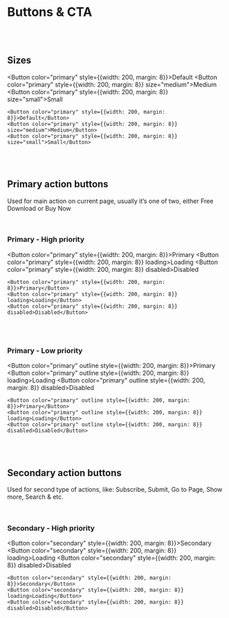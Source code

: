 
# Buttons & CTA

<br /><br />

## Sizes

<Button color="primary" style={{width: 200, margin: 8}}>Default</Button>
<Button color="primary" style={{width: 200, margin: 8}} size="medium">Medium</Button>
<Button color="primary" style={{width: 200, margin: 8}} size="small">Small</Button>

```
<Button color="primary" style={{width: 200, margin: 8}}>Default</Button>
<Button color="primary" style={{width: 200, margin: 8}} size="medium">Medium</Button>
<Button color="primary" style={{width: 200, margin: 8}} size="small">Small</Button>
```

<br /><br />

## Primary action buttons

Used for main action on current page, usually it’s one of two, either Free Download or Buy Now

<br />

### Primary - High priority

<Button color="primary" style={{width: 200, margin: 8}}>Primary</Button>
<Button color="primary" style={{width: 200, margin: 8}} loading>Loading</Button>
<Button color="primary" style={{width: 200, margin: 8}} disabled>Disabled</Button>

```
<Button color="primary" style={{width: 200, margin: 8}}>Primary</Button>
<Button color="primary" style={{width: 200, margin: 8}} loading>Loading</Button>
<Button color="primary" style={{width: 200, margin: 8}} disabled>Disabled</Button>
```

<br /><br />

### Primary - Low priority

<Button color="primary" outline style={{width: 200, margin: 8}}>Primary</Button>
<Button color="primary" outline style={{width: 200, margin: 8}} loading>Loading</Button>
<Button color="primary" outline style={{width: 200, margin: 8}} disabled>Disabled</Button>

```
<Button color="primary" outline style={{width: 200, margin: 8}}>Primary</Button>
<Button color="primary" outline style={{width: 200, margin: 8}} loading>Loading</Button>
<Button color="primary" outline style={{width: 200, margin: 8}} disabled>Disabled</Button>
```

<br /><br />

## Secondary action buttons

Used for second type of actions, like: Subscribe, Submit, Go to Page, Show more, Search & etc.

<br />

### Secondary - High priority

<Button color="secondary" style={{width: 200, margin: 8}}>Secondary</Button>
<Button color="secondary" style={{width: 200, margin: 8}} loading>Loading</Button>
<Button color="secondary" style={{width: 200, margin: 8}} disabled>Disabled</Button>

```
<Button color="secondary" style={{width: 200, margin: 8}}>Secondary</Button>
<Button color="secondary" style={{width: 200, margin: 8}} loading>Loading</Button>
<Button color="secondary" style={{width: 200, margin: 8}} disabled>Disabled</Button>
```
